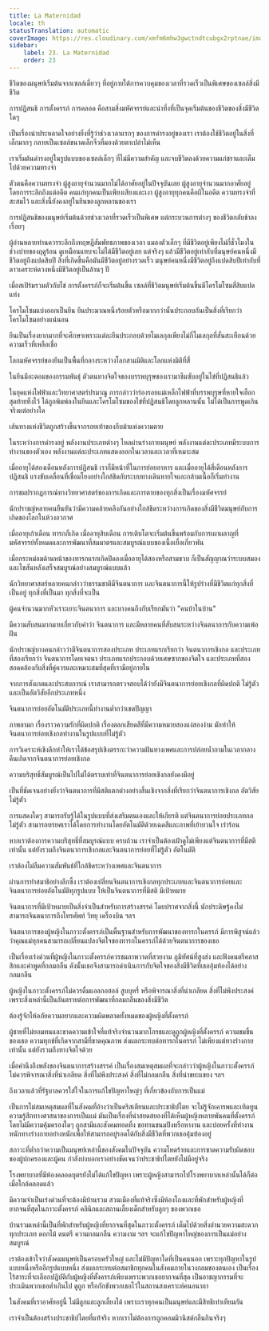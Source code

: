 ```yaml
---
title: La Maternidad
locale: th
statusTranslation: automatic
coverImage: https://res.cloudinary.com/xmfm6mhw3gwctndtcubgx2rptnae/image/upload/v1740337243/small_cover_educacion_fundamental_a051170f1c.webp
sidebar:
    label: 23. La Maternidad
    order: 23
---
```

ชีวิตของมนุษย์เริ่มต้นจากเซลล์เดี่ยวๆ ที่อยู่ภายใต้การควบคุมของเวลาที่รวดเร็วเป็นพิเศษของเซลล์สิ่งมีชีวิต

การปฏิสนธิ การตั้งครรภ์ การคลอด คือสามสิ่งมหัศจรรย์และน่าทึ่งที่เป็นจุดเริ่มต้นของชีวิตของสิ่งมีชีวิตใดๆ

เป็นเรื่องน่าประหลาดใจอย่างยิ่งที่รู้ว่าช่วงเวลาแรกๆ ของการดำรงอยู่ของเรา เราต้องใช้ชีวิตอยู่ในสิ่งที่เล็กมากๆ กลายเป็นเซลล์ขนาดเล็กจิ๋วที่มองด้วยตาเปล่าไม่เห็น

เราเริ่มต้นดำรงอยู่ในรูปแบบของเซลล์เล็กๆ ที่ไม่มีความสำคัญ และจบชีวิตลงด้วยความแก่ชราและเต็มไปด้วยความทรงจำ

ตัวตนคือความทรงจำ ผู้สูงอายุจำนวนมากไม่ได้อาศัยอยู่ในปัจจุบันเลย ผู้สูงอายุจำนวนมากอาศัยอยู่โดยการระลึกถึงแต่อดีต คนแก่ทุกคนเป็นเพียงเสียงและเงา ผู้สูงอายุทุกคนคือผีในอดีต ความทรงจำที่สะสมไว้ และสิ่งนี้ยังคงอยู่ในยีนของลูกหลานของเรา

การปฏิสนธิของมนุษย์เริ่มต้นด้วยช่วงเวลาที่รวดเร็วเป็นพิเศษ แต่กระบวนการต่างๆ ของชีวิตกลับช้าลงเรื่อยๆ

ผู้อ่านหลายท่านควรระลึกถึงทฤษฎีสัมพัทธภาพของเวลา แมลงตัวเล็กๆ ที่มีชีวิตอยู่เพียงไม่กี่ชั่วโมงในช่วงบ่ายของฤดูร้อน ดูเหมือนแทบจะไม่ได้มีชีวิตอยู่เลย แต่จริงๆ แล้วมีชีวิตอยู่เท่ากับที่มนุษย์คนหนึ่งมีชีวิตอยู่ถึงแปดสิบปี สิ่งที่เกิดขึ้นคือมันมีชีวิตอยู่อย่างรวดเร็ว มนุษย์คนหนึ่งมีชีวิตอยู่ถึงแปดสิบปีเท่ากับที่ดาวเคราะห์ดวงหนึ่งมีชีวิตอยู่เป็นล้านๆ ปี

เมื่อสเปิร์มรวมตัวกับไข่ การตั้งครรภ์ก็จะเริ่มต้นขึ้น เซลล์ที่ชีวิตมนุษย์เริ่มต้นขึ้นมีโครโมโซมสี่สิบแปดแท่ง

โครโมโซมแบ่งออกเป็นยีน ยีนประมาณหนึ่งร้อยตัวหรือมากกว่านั้นประกอบกันเป็นสิ่งที่เรียกว่าโครโมโซมอย่างแน่นอน

ยีนเป็นเรื่องยากมากที่จะศึกษาเพราะแต่ละยีนประกอบด้วยโมเลกุลเพียงไม่กี่โมเลกุลที่สั่นสะเทือนด้วยความเร็วที่เหลือเชื่อ

โลกมหัศจรรย์ของยีนเป็นพื้นที่กลางระหว่างโลกสามมิติและโลกแห่งมิติที่สี่

ในยีนมีอะตอมของกรรมพันธุ์ ตัวตนทางจิตใจของบรรพบุรุษของเรามาซึมซับอยู่ในไข่ที่ปฏิสนธิแล้ว

ในยุคแห่งไฟฟ้าและวิทยาศาสตร์ปรมาณู การกล่าวว่าร่องรอยแม่เหล็กไฟฟ้าที่บรรพบุรุษที่หายใจเฮือกสุดท้ายทิ้งไว้ ได้ถูกพิมพ์ลงในยีนและโครโมโซมของไข่ที่ปฏิสนธิโดยลูกหลานนั้น ไม่ได้เป็นการพูดเกินจริงแต่อย่างใด

เส้นทางแห่งชีวิตถูกสร้างขึ้นจากรอยเท้าของกีบม้าแห่งความตาย

ในระหว่างการดำรงอยู่ พลังงานประเภทต่างๆ ไหลผ่านร่างกายมนุษย์ พลังงานแต่ละประเภทมีระบบการทำงานของตัวเอง พลังงานแต่ละประเภทแสดงออกในเวลาและเวลาที่เหมาะสม

เมื่ออายุได้สองเดือนหลังการปฏิสนธิ เราก็มีหน้าที่ในการย่อยอาหาร และเมื่ออายุได้สี่เดือนหลังการปฏิสนธิ แรงขับเคลื่อนที่เชื่อมโยงอย่างใกล้ชิดกับระบบทางเดินหายใจและกล้ามเนื้อก็เริ่มทำงาน

การชมปรากฏการณ์ทางวิทยาศาสตร์ของการเกิดและการตายของทุกสิ่งเป็นเรื่องมหัศจรรย์

นักปราชญ์หลายคนยืนยันว่ามีความคล้ายคลึงกันอย่างใกล้ชิดระหว่างการเกิดของสิ่งมีชีวิตมนุษย์กับการเกิดของโลกในห้วงอวกาศ

เมื่ออายุเก้าเดือน ทารกก็เกิด เมื่ออายุสิบเดือน การเติบโตจะเริ่มต้นขึ้นพร้อมกับการเผาผลาญที่มหัศจรรย์ทั้งหมดและการพัฒนาที่สมมาตรและสมบูรณ์แบบของเนื้อเยื่อเกี่ยวพัน

เมื่อกระหม่อมด้านหน้าของทารกแรกเกิดปิดลงเมื่ออายุได้สองหรือสามขวบ ก็เป็นสัญญาณว่าระบบสมองและไขสันหลังเสร็จสมบูรณ์อย่างสมบูรณ์แบบแล้ว

นักวิทยาศาสตร์หลายคนกล่าวว่าธรรมชาติมีจินตนาการ และจินตนาการนี้ให้รูปร่างที่มีชีวิตแก่ทุกสิ่งที่เป็นอยู่ ทุกสิ่งที่เป็นมา ทุกสิ่งที่จะเป็น

ผู้คนจำนวนมากหัวเราะเยาะจินตนาการ และบางคนถึงกับเรียกมันว่า "คนบ้าในบ้าน"

มีความสับสนมากมายเกี่ยวกับคำว่า จินตนาการ และมีหลายคนที่สับสนระหว่างจินตนาการกับความเพ้อฝัน

นักปราชญ์บางคนกล่าวว่ามีจินตนาการสองประเภท ประเภทแรกเรียกว่า จินตนาการเชิงกล และประเภทที่สองเรียกว่า จินตนาการโดยเจตนา ประเภทแรกประกอบด้วยเศษซากของจิตใจ และประเภทที่สองสอดคล้องกับสิ่งที่คู่ควรและเหมาะสมที่สุดที่เรามีอยู่ภายใน

จากการสังเกตและประสบการณ์ เราสามารถตรวจสอบได้ว่ายังมีจินตนาการย่อยเชิงกลที่ผิดปกติ ไม่รู้ตัว และเป็นอัตวิสัยอีกประเภทหนึ่ง

จินตนาการย่อยอัตโนมัติประเภทนี้ทำงานต่ำกว่าเขตปัญญา

ภาพลามก เรื่องราวความรักที่ผิดปกติ เรื่องตลกเสียดสีที่มีความหมายสองแง่สองง่าม มักทำให้จินตนาการย่อยเชิงกลทำงานในรูปแบบที่ไม่รู้ตัว

การวิเคราะห์เชิงลึกทำให้เราได้ข้อสรุปเชิงตรรกะว่าความฝันทางเพศและการปล่อยน้ำกามในเวลากลางคืนเกิดจากจินตนาการย่อยเชิงกล

ความบริสุทธิ์สัมบูรณ์เป็นไปไม่ได้ตราบเท่าที่จินตนาการย่อยเชิงกลยังคงมีอยู่

เป็นที่ชัดเจนอย่างยิ่งว่าจินตนาการที่มีสติแตกต่างอย่างสิ้นเชิงจากสิ่งที่เรียกว่าจินตนาการเชิงกล อัตวิสัย ไม่รู้ตัว

การแสดงใดๆ สามารถรับรู้ได้ในรูปแบบที่ส่งเสริมตนเองและให้เกียรติ แต่จินตนาการย่อยประเภทกล ไม่รู้ตัว สามารถทรยศเราได้โดยการทำงานโดยอัตโนมัติด้วยเฉดสีและภาพที่เย้ายวนใจ เร่าร้อน

หากเราต้องการความบริสุทธิ์ที่สมบูรณ์แบบ ครบถ้วน เราจำเป็นต้องเฝ้าดูไม่เพียงแต่จินตนาการที่มีสติเท่านั้น แต่ยังรวมถึงจินตนาการเชิงกลและจินตนาการย่อยที่ไม่รู้ตัว อัตโนมัติ

เราต้องไม่ลืมความสัมพันธ์ที่ใกล้ชิดระหว่างเพศและจินตนาการ

ผ่านการทำสมาธิอย่างลึกซึ้ง เราต้องเปลี่ยนจินตนาการเชิงกลทุกประเภทและจินตนาการย่อยและจินตนาการย่อยอัตโนมัติทุกรูปแบบ ให้เป็นจินตนาการที่มีสติ มีเป้าหมาย

จินตนาการที่มีเป้าหมายเป็นสิ่งจำเป็นสำหรับการสร้างสรรค์ โดยปราศจากสิ่งนี้ นักประดิษฐ์คงไม่สามารถจินตนาการถึงโทรศัพท์ วิทยุ เครื่องบิน ฯลฯ

จินตนาการของผู้หญิงในภาวะตั้งครรภ์เป็นพื้นฐานสำหรับการพัฒนาของทารกในครรภ์ มีการพิสูจน์แล้วว่าคุณแม่ทุกคนสามารถเปลี่ยนแปลงจิตใจของทารกในครรภ์ได้ด้วยจินตนาการของเธอ

เป็นเรื่องเร่งด่วนที่ผู้หญิงในภาวะตั้งครรภ์ควรชมภาพวาดที่สวยงาม ภูมิทัศน์ที่สูงส่ง และฟังดนตรีคลาสสิกและคำพูดที่กลมกลืน ดังนั้นเธอจึงสามารถดำเนินการกับจิตใจของสิ่งมีชีวิตที่เธออุ้มท้องได้อย่างกลมกลืน

ผู้หญิงในภาวะตั้งครรภ์ไม่ควรดื่มแอลกอฮอล์ สูบบุหรี่ หรือพิจารณาสิ่งที่น่าเกลียด สิ่งที่ไม่พึงประสงค์ เพราะสิ่งเหล่านี้เป็นอันตรายต่อการพัฒนาที่กลมกลืนของสิ่งมีชีวิต

ต้องรู้จักให้อภัยความอยากและความผิดพลาดทั้งหมดของผู้หญิงที่ตั้งครรภ์

ผู้ชายที่ไม่ยอมทนและขาดความเข้าใจที่แท้จริงจำนวนมากโกรธและดูถูกผู้หญิงที่ตั้งครรภ์ ความขมขื่นของเธอ ความทุกข์ที่เกิดจากสามีที่ขาดคุณภาพ ส่งผลกระทบต่อทารกในครรภ์ ไม่เพียงแต่ทางร่างกายเท่านั้น แต่ยังรวมถึงทางจิตใจด้วย

เมื่อคำนึงถึงพลังของจินตนาการสร้างสรรค์ เป็นเรื่องสมเหตุสมผลที่จะกล่าวว่าผู้หญิงในภาวะตั้งครรภ์ไม่ควรพิจารณาสิ่งที่น่าเกลียด สิ่งที่ไม่พึงประสงค์ สิ่งที่ไม่กลมกลืน สิ่งที่น่าขยะแขยง ฯลฯ

ถึงเวลาแล้วที่รัฐบาลควรใส่ใจในการแก้ไขปัญหาใหญ่ๆ ที่เกี่ยวข้องกับการเป็นแม่

เป็นการไม่สมเหตุสมผลที่ในสังคมที่อ้างว่าเป็นคริสเตียนและประชาธิปไตย จะไม่รู้จักเคารพและเทิดทูนความรู้สึกทางศาสนาของการเป็นแม่ มันเป็นเรื่องที่น่าสยดสยองที่ได้เห็นผู้หญิงหลายพันคนที่ตั้งครรภ์โดยไม่มีความคุ้มครองใดๆ ถูกสามีและสังคมทอดทิ้ง ขอทานขนมปังหรือหางาน และบ่อยครั้งที่ทำงานหนักทางร่างกายอย่างหนักเพื่อให้สามารถอยู่รอดได้กับสิ่งมีชีวิตที่พวกเธออุ้มท้องอยู่

สภาวะที่ต่ำกว่าความเป็นมนุษย์เหล่านี้ของสังคมในปัจจุบัน ความโหดร้ายและการขาดความรับผิดชอบของผู้ปกครองและผู้คน กำลังบ่งบอกเราอย่างชัดเจนว่าประชาธิปไตยยังไม่มีอยู่จริง

โรงพยาบาลที่มีห้องคลอดบุตรยังไม่ได้แก้ไขปัญหา เพราะผู้หญิงสามารถไปโรงพยาบาลเหล่านั้นได้ก็ต่อเมื่อใกล้คลอดแล้ว

มีความจำเป็นเร่งด่วนที่จะต้องมีบ้านรวม สวนเมืองที่แท้จริงซึ่งมีห้องโถงและที่พักสำหรับผู้หญิงที่ยากจนที่สุดในภาวะตั้งครรภ์ คลินิกและสถานเลี้ยงเด็กสำหรับลูกๆ ของพวกเธอ

บ้านรวมเหล่านี้เป็นที่พักสำหรับผู้หญิงที่ยากจนที่สุดในภาวะตั้งครรภ์ เต็มไปด้วยสิ่งอำนวยความสะดวกทุกประเภท ดอกไม้ ดนตรี ความกลมกลืน ความงาม ฯลฯ จะแก้ไขปัญหาใหญ่ของการเป็นแม่อย่างสมบูรณ์

เราต้องเข้าใจว่าสังคมมนุษย์เป็นครอบครัวใหญ่ และไม่มีปัญหาใดที่เป็นคนนอก เพราะทุกปัญหาในรูปแบบหนึ่งหรืออีกรูปแบบหนึ่ง ส่งผลกระทบต่อสมาชิกทุกคนในสังคมภายในวงกลมของตนเอง เป็นเรื่องไร้สาระที่จะเลือกปฏิบัติกับผู้หญิงที่ตั้งครรภ์เพียงเพราะพวกเธอยากจนที่สุด เป็นอาชญากรรมที่จะประเมินพวกเธอต่ำเกินไป ดูถูก หรือกักขังพวกเธอไว้ในสถานสงเคราะห์คนอนาถา

ในสังคมที่เราอาศัยอยู่นี้ ไม่มีลูกและลูกเลี้ยงได้ เพราะเราทุกคนเป็นมนุษย์และมีสิทธิเท่าเทียมกัน

เราจำเป็นต้องสร้างประชาธิปไตยที่แท้จริง หากเราไม่ต้องการถูกคอมมิวนิสต์กลืนกินจริงๆ


